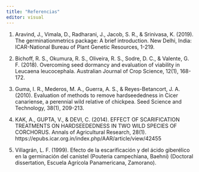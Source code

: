 ---
title: "Referencias"
editor: visual
---

1.  Aravind, J., Vimala, D., Radharani, J., Jacob, S. R., & Srinivasa, K. (2019). The germinationmetrics package: A brief introduction. New Delhi, India: ICAR-National Bureau of Plant Genetic Resources, 1-219.

2.  Bichoff, R. S., Okumura, R. S., Oliveira, R. S., Sodre, D. C., & Valente, G. F. (2018). Overcoming seed dormancy and evaluation of viability in Leucaena leucocephala. Australian Journal of Crop Science, 12(1), 168-172.

3.  Guma, I. R., Mederos, M. A., Guerra, A. S., & Reyes-Betancort, J. A. (2010). Evaluation of methods to remove hardseededness in Cicer canariense, a perennial wild relative of chickpea. Seed Science and Technology, 38(1), 209-213.

4.  KAK, A., GUPTA, V., & DEVI, C. (2014). EFFECT OF SCARIFICATION TREATMENTS ON HARDSEEDEDNESS IN TWO WILD SPECIES OF CORCHORUS. Annals of Agricultural Research, 28(1). https://epubs.icar.org.in/index.php/AAR/article/view/42455

5.  Villagrán, L. F. (1999). Efecto de la escarificación y del ácido giberélico en la germinación del canistel (Pouteria campechiana, Baehni) (Doctoral dissertation, Escuela Agrícola Panamericana, Zamorano).
